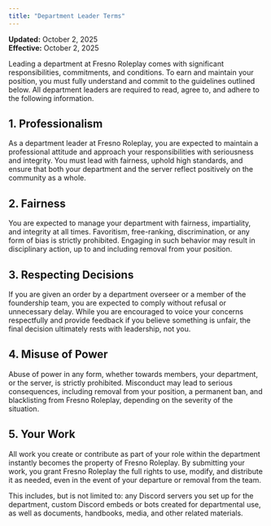 ```yaml
---
title: "Department Leader Terms"
---
```


**Updated:** October 2, 2025\
**Effective:** October 2, 2025

Leading a department at Fresno Roleplay comes with significant responsibilities, commitments, and conditions. To earn and maintain your position, you must fully understand and commit to the guidelines outlined below. All department leaders are required to read, agree to, and adhere to the following information.

## 1. Professionalism

As a department leader at Fresno Roleplay, you are expected to maintain a professional attitude and approach your responsibilities with seriousness and integrity. You must lead with fairness, uphold high standards, and ensure that both your department and the server reflect positively on the community as a whole.

## 2. Fairness

You are expected to manage your department with fairness, impartiality, and integrity at all times. Favoritism, free-ranking, discrimination, or any form of bias is strictly prohibited. Engaging in such behavior may result in disciplinary action, up to and including removal from your position.

## 3. Respecting Decisions

If you are given an order by a department overseer or a member of the foundership team, you are expected to comply without refusal or unnecessary delay. While you are encouraged to voice your concerns respectfully and provide feedback if you believe something is unfair, the final decision ultimately rests with leadership, not you.

## 4. Misuse of Power

Abuse of power in any form, whether towards members, your department, or the server, is strictly prohibited. Misconduct may lead to serious consequences, including removal from your position, a permanent ban, and blacklisting from Fresno Roleplay, depending on the severity of the situation.

## 5. Your Work

All work you create or contribute as part of your role within the department instantly becomes the property of Fresno Roleplay. By submitting your work, you grant Fresno Roleplay the full rights to use, modify, and distribute it as needed, even in the event of your departure or removal from the team.

This includes, but is not limited to: any Discord servers you set up for the department, custom Discord embeds or bots created for departmental use, as well as documents, handbooks, media, and other related materials.